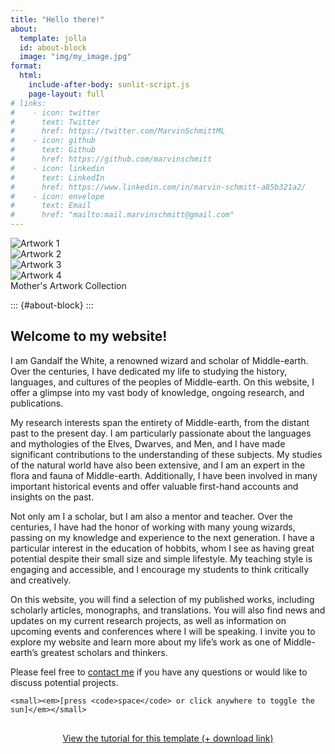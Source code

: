 ```yaml
---
title: "Hello there!"
about:
  template: jolla
  id: about-block
  image: "img/my_image.jpg"
format:
  html:
    include-after-body: sunlit-script.js
    page-layout: full
# links:
#    - icon: twitter
#      text: Twitter
#      href: https://twitter.com/MarvinSchmittML
#    - icon: github
#      text: Github
#      href: https://github.com/marvinschmitt
#    - icon: linkedin
#      text: LinkedIn
#      href: https://www.linkedin.com/in/marvin-schmitt-a85b321a2/
#    - icon: envelope
#      text: Email
#      href: "mailto:mail.marvinschmitt@gmail.com"  
---
```


```{=html}
<!-- Sunlit visual effects layer -->
<div id="dappled-light">
  <div id="glow"></div>
  <div id="glow-bounce"></div>
  <div class="perspective">
    <div id="leaves">
      <svg style="width: 0; height: 0; position: absolute;">
        <defs>
          <filter id="wind" x="-20%" y="-20%" width="140%" height="140%">
            <feTurbulence type="fractalNoise" numOctaves="2" seed="1">
              <animate attributeName="baseFrequency" dur="16s" keyTimes="0;0.33;0.66;1"
                values="0.005 0.003;0.01 0.009;0.008 0.004;0.005 0.003" repeatCount="indefinite" />
            </feTurbulence>
            <feDisplacementMap in="SourceGraphic">
              <animate attributeName="scale" dur="20s" keyTimes="0;0.25;0.5;0.75;1" values="45;55;75;55;45"
                repeatCount="indefinite" />
            </feDisplacementMap>
          </filter>
        </defs>
      </svg>
    </div>
    <div id="blinds">
      <div class="shutters">
        <div class="shutter"></div>
        <div class="shutter"></div>
        <div class="shutter"></div>
        <div class="shutter"></div>
        <div class="shutter"></div>
        <div class="shutter"></div>
        <div class="shutter"></div>
        <div class="shutter"></div>
        <div class="shutter"></div>
        <div class="shutter"></div>
        <div class="shutter"></div>
        <div class="shutter"></div>
        <div class="shutter"></div>
        <div class="shutter"></div>
        <div class="shutter"></div>
        <div class="shutter"></div>
        <div class="shutter"></div>
        <div class="shutter"></div>
        <div class="shutter"></div>
        <div class="shutter"></div>
        <div class="shutter"></div>
        <div class="shutter"></div>
        <div class="shutter"></div>
      </div>
      <div class="vertical">
        <div class="bar"></div>
        <div class="bar"></div>
      </div>
    </div>
  </div>
  <div id="progressive-blur">
    <div></div>
    <div></div>
    <div></div>
    <div></div>
  </div>
</div>
```

```{=html}
<!-- Art Showcase - Fixed position for wide screens -->
<div class="art-showcase" id="art-showcase">
  <div class="artwork active">
    <img src="/photography/gandalf_image_1.jpg" alt="Artwork 1">
  </div>
  <div class="artwork">
    <img src="/photography/gandalf_image_2.jpg" alt="Artwork 2">
  </div>
  <div class="artwork">
    <img src="/photography/gandalf_image_3.jpg" alt="Artwork 3">
  </div>
  <div class="artwork">
    <img src="/photography/gandalf_image_4.jpg" alt="Artwork 4">
  </div>
  <div class="art-showcase-caption">
    Mother's Artwork Collection
  </div>
</div>
```

<!-- Main content area -->
<article class="sunlit-content">
  ::: {#about-block}
  :::

  # Welcome to my website!

  I am Gandalf the White, a renowned wizard and scholar of Middle-earth. Over the centuries, I have dedicated my life to studying the history, languages, and cultures of the peoples of Middle-earth. On this website, I offer a glimpse into my vast body of knowledge, ongoing research, and publications.

  My research interests span the entirety of Middle-earth, from the distant past to the present day. I am particularly passionate about the languages and mythologies of the Elves, Dwarves, and Men, and I have made significant contributions to the understanding of these subjects. My studies of the natural world have also been extensive, and I am an expert in the flora and fauna of Middle-earth. Additionally, I have been involved in many important historical events and offer valuable first-hand accounts and insights on the past.

  Not only am I a scholar, but I am also a mentor and teacher. Over the centuries, I have had the honor of working with many young wizards, passing on my knowledge and experience to the next generation. I have a particular interest in the education of hobbits, whom I see as having great potential despite their small size and simple lifestyle. My teaching style is engaging and accessible, and I encourage my students to think critically and creatively.

  On this website, you will find a selection of my published works, including scholarly articles, monographs, and translations. You will also find news and updates on my current research projects, as well as information on upcoming events and conferences where I will be speaking. I invite you to explore my website and learn more about my life's work as one of Middle-earth's greatest scholars and thinkers.

  Please feel free to [contact me](mailto:mail.marvinschmitt@gmail.com) if you have any questions or would like to discuss potential projects.

  <div class="sunlit-toggle-hint">
    <small><em>[press <code>space</code> or click anywhere to toggle the sun]</em></small>
  </div>

  ```{=html}
  <div  style="margin: 30px; text-align: center;">
  <a class="btn btn-primary" href="https://www.marvinschmitt.com/blog/website-tutorial-quarto/" role="button" target="_blank" style="padding: 15px 30px;">View the tutorial for this template (+ download link)</a>
  </div>
  ```
</article>